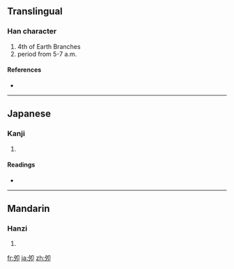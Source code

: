 {{also|卯}}
==Translingual==

===Han character===
{{Han char|rn=36|rad=夕|as=02|sn=5|four=|canj=弓戈尸中 (NISL)}}

# 4th of Earth Branches
# period from 5-7 a.m.

====References====
* {{Han ref|kx=0246.050|dkj=05753|dj=0489.030|hdz=20861.040|uh=5918|ud=22808}}

----

==Japanese==

===Kanji===
{{ja-kanji|grade=|rs=夕02}}

# {{defn|Japanese|sort=夕02}}

====Readings====
* {{ja-readings|on=[[ぼう]] (bō)|kun=[[う]] (u)}}

----

==Mandarin==

===Hanzi===
{{cmn-hanzi|pin=[[mǎo]] ([[mao3]]), [[méng]] ([[meng2]])|wg=mao<sup>3</sup>, meng<sup>2</sup>}}

# {{defn|Mandarin|sort=夕02}}

[[fr:夘]]
[[ja:夘]]
[[zh:夘]]